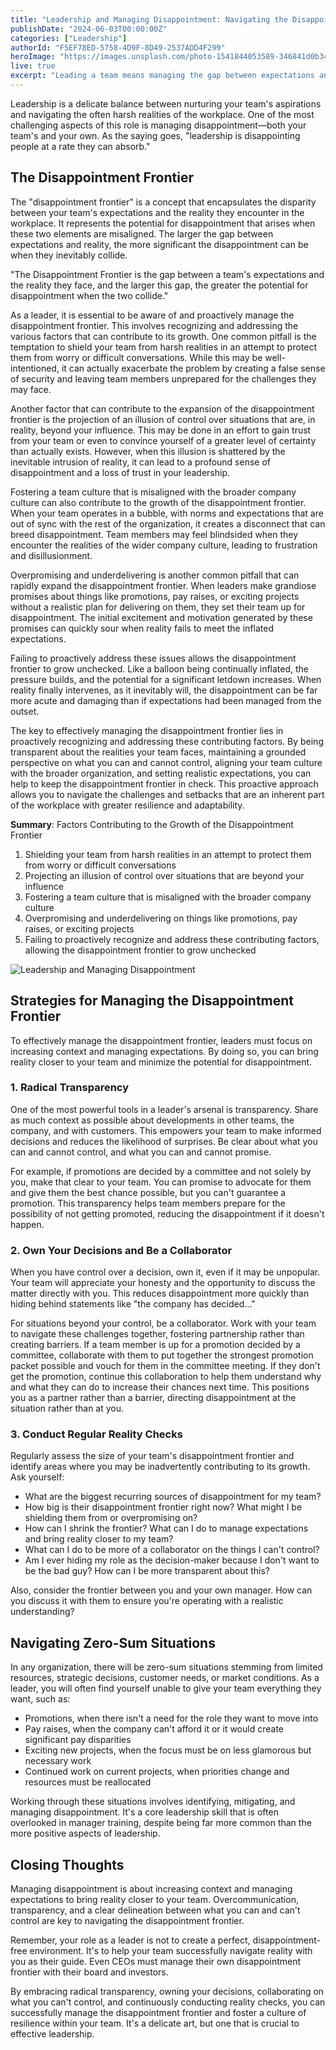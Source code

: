 ```yaml
---
title: "Leadership and Managing Disappointment: Navigating the Disappointment Frontier"
publishDate: "2024-06-03T00:00:00Z"
categories: ["Leadership"]
authorId: "F5EF78ED-5758-4D9F-8D49-2537ADD4F299"
heroImage: "https://images.unsplash.com/photo-1541844053589-346841d0b34c?q=80&w=4140&auto=format&fit=crop&ixlib=rb-4.0.3&ixid=M3wxMjA3fDB8MHxwaG90by1wYWdlfHx8fGVufDB8fHx8fA%3D%3D"
live: true
excerpt: "Leading a team means managing the gap between expectations and reality—the disappointment frontier. In this article, I explore strategies for shrinking this frontier, including radical transparency, owning decisions, and collaborating with your team. Learn how to conduct reality checks and guide your team through workplace challenges with clarity and resilience."
---
```


Leadership is a delicate balance between nurturing your team's aspirations and navigating the often harsh realities of the workplace. One of the most challenging aspects of this role is managing disappointment—both your team's and your own. As the saying goes, "leadership is disappointing people at a rate they can absorb."

## The Disappointment Frontier

The "disappointment frontier" is a concept that encapsulates the disparity between your team's expectations and the reality they encounter in the workplace. It represents the potential for disappointment that arises when these two elements are misaligned. The larger the gap between expectations and reality, the more significant the disappointment can be when they inevitably collide.

<LargeQuote>
  "The Disappointment Frontier is the gap between a team's expectations and the
  reality they face, and the larger this gap, the greater the potential for
  disappointment when the two collide."
</LargeQuote>

As a leader, it is essential to be aware of and proactively manage the disappointment frontier. This involves recognizing and addressing the various factors that can contribute to its growth. One common pitfall is the temptation to shield your team from harsh realities in an attempt to protect them from worry or difficult conversations. While this may be well-intentioned, it can actually exacerbate the problem by creating a false sense of security and leaving team members unprepared for the challenges they may face.

Another factor that can contribute to the expansion of the disappointment frontier is the projection of an illusion of control over situations that are, in reality, beyond your influence. This may be done in an effort to gain trust from your team or even to convince yourself of a greater level of certainty than actually exists. However, when this illusion is shattered by the inevitable intrusion of reality, it can lead to a profound sense of disappointment and a loss of trust in your leadership.

Fostering a team culture that is misaligned with the broader company culture can also contribute to the growth of the disappointment frontier. When your team operates in a bubble, with norms and expectations that are out of sync with the rest of the organization, it creates a disconnect that can breed disappointment. Team members may feel blindsided when they encounter the realities of the wider company culture, leading to frustration and disillusionment.

Overpromising and underdelivering is another common pitfall that can rapidly expand the disappointment frontier. When leaders make grandiose promises about things like promotions, pay raises, or exciting projects without a realistic plan for delivering on them, they set their team up for disappointment. The initial excitement and motivation generated by these promises can quickly sour when reality fails to meet the inflated expectations.

Failing to proactively address these issues allows the disappointment frontier to grow unchecked. Like a balloon being continually inflated, the pressure builds, and the potential for a significant letdown increases. When reality finally intervenes, as it inevitably will, the disappointment can be far more acute and damaging than if expectations had been managed from the outset.

The key to effectively managing the disappointment frontier lies in proactively recognizing and addressing these contributing factors. By being transparent about the realities your team faces, maintaining a grounded perspective on what you can and cannot control, aligning your team culture with the broader organization, and setting realistic expectations, you can help to keep the disappointment frontier in check. This proactive approach allows you to navigate the challenges and setbacks that are an inherent part of the workplace with greater resilience and adaptability.

<Summary>
<strong>Summary</strong>: Factors Contributing to the Growth of the
Disappointment Frontier

1. Shielding your team from harsh realities in an attempt to protect them from worry or difficult conversations
2. Projecting an illusion of control over situations that are beyond your influence
3. Fostering a team culture that is misaligned with the broader company culture
4. Overpromising and underdelivering on things like promotions, pay raises, or exciting projects
5. Failing to proactively recognize and address these contributing factors, allowing the disappointment frontier to grow unchecked

</Summary>

![Leadership and Managing Disappointment](https://imagedelivery.net/camphNQlX5poswEZJbu_Cw/e6c16018-cd3f-46c6-dacb-813c3d75ab00/original)

## Strategies for Managing the Disappointment Frontier

To effectively manage the disappointment frontier, leaders must focus on increasing context and managing expectations. By doing so, you can bring reality closer to your team and minimize the potential for disappointment.

### 1. Radical Transparency

One of the most powerful tools in a leader's arsenal is transparency. Share as much context as possible about developments in other teams, the company, and with customers. This empowers your team to make informed decisions and reduces the likelihood of surprises. Be clear about what you can and cannot control, and what you can and cannot promise.

For example, if promotions are decided by a committee and not solely by you, make that clear to your team. You can promise to advocate for them and give them the best chance possible, but you can't guarantee a promotion. This transparency helps team members prepare for the possibility of not getting promoted, reducing the disappointment if it doesn't happen.

### 2. Own Your Decisions and Be a Collaborator

When you have control over a decision, own it, even if it may be unpopular. Your team will appreciate your honesty and the opportunity to discuss the matter directly with you. This reduces disappointment more quickly than hiding behind statements like "the company has decided..."

For situations beyond your control, be a collaborator. Work with your team to navigate these challenges together, fostering partnership rather than creating barriers. If a team member is up for a promotion decided by a committee, collaborate with them to put together the strongest promotion packet possible and vouch for them in the committee meeting. If they don't get the promotion, continue this collaboration to help them understand why and what they can do to increase their chances next time. This positions you as a partner rather than a barrier, directing disappointment at the situation rather than at you.

### 3. Conduct Regular Reality Checks

Regularly assess the size of your team's disappointment frontier and identify areas where you may be inadvertently contributing to its growth. Ask yourself:

- What are the biggest recurring sources of disappointment for my team?
- How big is their disappointment frontier right now? What might I be shielding them from or overpromising on?
- How can I shrink the frontier? What can I do to manage expectations and bring reality closer to my team?
- What can I do to be more of a collaborator on the things I can't control?
- Am I ever hiding my role as the decision-maker because I don't want to be the bad guy? How can I be more transparent about this?

Also, consider the frontier between you and your own manager. How can you discuss it with them to ensure you're operating with a realistic understanding?

## Navigating Zero-Sum Situations

<InlineReadNext category="Leadership" postSlug="managing-disappointment" />
In any organization, there will be zero-sum situations stemming from limited resources,
strategic decisions, customer needs, or market conditions. As a leader, you will
often find yourself unable to give your team everything they want, such as:

- Promotions, when there isn't a need for the role they want to move into
- Pay raises, when the company can't afford it or it would create significant pay disparities
- Exciting new projects, when the focus must be on less glamorous but necessary work
- Continued work on current projects, when priorities change and resources must be reallocated

Working through these situations involves identifying, mitigating, and managing disappointment. It's a core leadership skill that is often overlooked in manager training, despite being far more common than the more positive aspects of leadership.

## Closing Thoughts

Managing disappointment is about increasing context and managing expectations to bring reality closer to your team. Overcommunication, transparency, and a clear delineation between what you can and can't control are key to navigating the disappointment frontier.

Remember, your role as a leader is not to create a perfect, disappointment-free environment. It's to help your team successfully navigate reality with you as their guide. Even CEOs must manage their own disappointment frontier with their board and investors.

By embracing radical transparency, owning your decisions, collaborating on what you can't control, and continuously conducting reality checks, you can successfully manage the disappointment frontier and foster a culture of resilience within your team. It's a delicate art, but one that is crucial to effective leadership.
